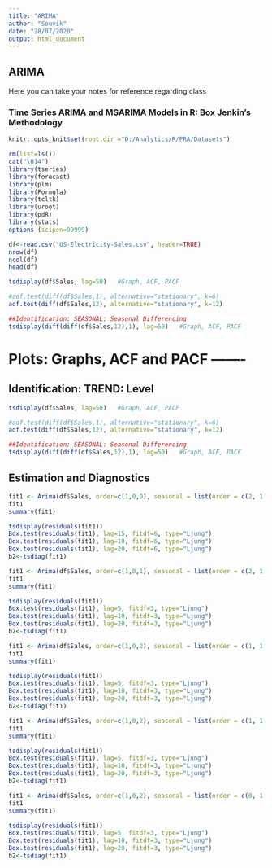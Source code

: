 ```yaml
---
title: "ARIMA"
author: "Souvik"
date: "28/07/2020"
output: html_document
---
```


## ARIMA

Here you can take your notes for reference regarding class

### Time Series ARIMA and MSARIMA Models in R: Box Jenkin's Methodology

```r
knitr::opts_knit$set(root.dir ="D:/Analytics/R/PRA/Datasets")
```


```r
rm(list=ls())
cat("\014")
library(tseries)
library(forecast)
library(plm)
library(Formula)
library(tcltk)
library(uroot)
library(pdR)
library(stats)
options (scipen=99999)
```

```r
df<-read.csv("US-Electricity-Sales.csv", header=TRUE)
nrow(df)
ncol(df)
head(df)
```

```r
tsdisplay(df$Sales, lag=50)   #Graph, ACF, PACF

#adf.test(diff(df$Sales,1), alternative="stationary", k=6)  
adf.test(diff(df$Sales,12), alternative="stationary", k=12)  

##Identification: SEASONAL: Seasonal Differencing
tsdisplay(diff(diff(df$Sales,12),1), lag=50)   #Graph, ACF, PACF
```

# Plots: Graphs, ACF and PACF -------
## Identification: TREND: Level
```r
tsdisplay(df$Sales, lag=50)   #Graph, ACF, PACF

#adf.test(diff(df$Sales,1), alternative="stationary", k=6)  
adf.test(diff(df$Sales,12), alternative="stationary", k=12)  

##Identification: SEASONAL: Seasonal Differencing
tsdisplay(diff(diff(df$Sales,12),1), lag=50)   #Graph, ACF, PACF

```

## Estimation and Diagnostics
```r
fit1 <- Arima(df$Sales, order=c(1,0,0), seasonal = list(order = c(2, 1, 3), period=12))
fit1
summary(fit1)

tsdisplay(residuals(fit1))
Box.test(residuals(fit1), lag=15, fitdf=6, type="Ljung")
Box.test(residuals(fit1), lag=10, fitdf=6, type="Ljung")
Box.test(residuals(fit1), lag=20, fitdf=6, type="Ljung")
b2<-tsdiag(fit1)
```
```r
fit1 <- Arima(df$Sales, order=c(1,0,1), seasonal = list(order = c(2, 1, 3), period=12))
fit1
summary(fit1)

tsdisplay(residuals(fit1))
Box.test(residuals(fit1), lag=5, fitdf=3, type="Ljung")
Box.test(residuals(fit1), lag=10, fitdf=3, type="Ljung")
Box.test(residuals(fit1), lag=20, fitdf=3, type="Ljung")
b2<-tsdiag(fit1)
```
```r
fit1 <- Arima(df$Sales, order=c(1,0,2), seasonal = list(order = c(1, 1, 2), period=12))
fit1
summary(fit1)

tsdisplay(residuals(fit1))
Box.test(residuals(fit1), lag=5, fitdf=3, type="Ljung")
Box.test(residuals(fit1), lag=10, fitdf=3, type="Ljung")
Box.test(residuals(fit1), lag=20, fitdf=3, type="Ljung")
b2<-tsdiag(fit1)
```
```r
fit1 <- Arima(df$Sales, order=c(1,0,2), seasonal = list(order = c(1, 1, 1), period=12))
fit1
summary(fit1)

tsdisplay(residuals(fit1))
Box.test(residuals(fit1), lag=5, fitdf=3, type="Ljung")
Box.test(residuals(fit1), lag=10, fitdf=3, type="Ljung")
Box.test(residuals(fit1), lag=20, fitdf=3, type="Ljung")
b2<-tsdiag(fit1)
```
```r
fit1 <- Arima(df$Sales, order=c(1,0,2), seasonal = list(order = c(0, 1, 1), period=12))
fit1
summary(fit1)

tsdisplay(residuals(fit1))
Box.test(residuals(fit1), lag=5, fitdf=3, type="Ljung")
Box.test(residuals(fit1), lag=10, fitdf=3, type="Ljung")
Box.test(residuals(fit1), lag=20, fitdf=3, type="Ljung")
b2<-tsdiag(fit1)
```
